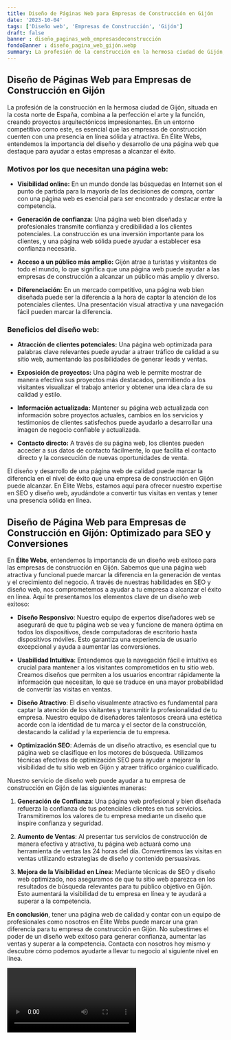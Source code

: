 ```yaml
---
title: Diseño de Páginas Web para Empresas de Construcción en Gijón
date: '2023-10-04'
tags: ['Diseño web', 'Empresas de Construcción', 'Gijón']
draft: false
banner : diseño_paginas_web_empresasdeconstrucción
fondoBanner : diseño_pagina_web_gijón.webp
summary: La profesión de la construcción en la hermosa ciudad de Gijón, situada en la costa norte de España, combina a la perfección el arte y la función, creando proyectos arquitectónicos impresionantes. En un entorno competitivo como este, es esencial que las empresas de construcción cuenten con una presencia en línea sólida y atractiva. En Élite Webs, entendemos la importancia del diseño y desarrollo de una página web que destaque para ayudar a estas empresas a alcanzar el éxito.
---
```


## Diseño de Páginas Web para Empresas de Construcción en Gijón

La profesión de la construcción en la hermosa ciudad de Gijón, situada en la costa norte de España, combina a la perfección el arte y la función, creando proyectos arquitectónicos impresionantes. En un entorno competitivo como este, es esencial que las empresas de construcción cuenten con una presencia en línea sólida y atractiva. En Élite Webs, entendemos la importancia del diseño y desarrollo de una página web que destaque para ayudar a estas empresas a alcanzar el éxito.

### Motivos por los que necesitan una página web:

- **Visibilidad online:** En un mundo donde las búsquedas en Internet son el punto de partida para la mayoría de las decisiones de compra, contar con una página web es esencial para ser encontrado y destacar entre la competencia.

- **Generación de confianza:** Una página web bien diseñada y profesionales transmite confianza y credibilidad a los clientes potenciales. La construcción es una inversión importante para los clientes, y una página web sólida puede ayudar a establecer esa confianza necesaria.

- **Acceso a un público más amplio:** Gijón atrae a turistas y visitantes de todo el mundo, lo que significa que una página web puede ayudar a las empresas de construcción a alcanzar un público más amplio y diverso.

- **Diferenciación:** En un mercado competitivo, una página web bien diseñada puede ser la diferencia a la hora de captar la atención de los potenciales clientes. Una presentación visual atractiva y una navegación fácil pueden marcar la diferencia.

### Beneficios del diseño web:

- **Atracción de clientes potenciales:** Una página web optimizada para palabras clave relevantes puede ayudar a atraer tráfico de calidad a su sitio web, aumentando las posibilidades de generar leads y ventas.

- **Exposición de proyectos:** Una página web le permite mostrar de manera efectiva sus proyectos más destacados, permitiendo a los visitantes visualizar el trabajo anterior y obtener una idea clara de su calidad y estilo.

- **Información actualizada:** Mantener su página web actualizada con información sobre proyectos actuales, cambios en los servicios y testimonios de clientes satisfechos puede ayudarlo a desarrollar una imagen de negocio confiable y actualizada.

- **Contacto directo:** A través de su página web, los clientes pueden acceder a sus datos de contacto fácilmente, lo que facilita el contacto directo y la consecución de nuevas oportunidades de venta.

El diseño y desarrollo de una página web de calidad puede marcar la diferencia en el nivel de éxito que una empresa de construcción en Gijón puede alcanzar. En Élite Webs, estamos aquí para ofrecer nuestro expertise en SEO y diseño web, ayudándote a convertir tus visitas en ventas y tener una presencia sólida en línea.

<GifSeo />

<Cta />

## Diseño de Página Web para Empresas de Construcción en Gijón: Optimizado para SEO y Conversiones

En **Élite Webs**, entendemos la importancia de un diseño web exitoso para las empresas de construcción en Gijón. Sabemos que una página web atractiva y funcional puede marcar la diferencia en la generación de ventas y el crecimiento del negocio. A través de nuestras habilidades en SEO y diseño web, nos comprometemos a ayudar a tu empresa a alcanzar el éxito en línea. Aquí te presentamos los elementos clave de un diseño web exitoso:

- **Diseño Responsivo**: Nuestro equipo de expertos diseñadores web se asegurará de que tu página web se vea y funcione de manera óptima en todos los dispositivos, desde computadoras de escritorio hasta dispositivos móviles. Esto garantiza una experiencia de usuario excepcional y ayuda a aumentar las conversiones.

- **Usabilidad Intuitiva**: Entendemos que la navegación fácil e intuitiva es crucial para mantener a los visitantes comprometidos en tu sitio web. Creamos diseños que permiten a los usuarios encontrar rápidamente la información que necesitan, lo que se traduce en una mayor probabilidad de convertir las visitas en ventas.

- **Diseño Atractivo**: El diseño visualmente atractivo es fundamental para captar la atención de los visitantes y transmitir la profesionalidad de tu empresa. Nuestro equipo de diseñadores talentosos creará una estética acorde con la identidad de tu marca y el sector de la construcción, destacando la calidad y la experiencia de tu empresa.

- **Optimización SEO**: Además de un diseño atractivo, es esencial que tu página web se clasifique en los motores de búsqueda. Utilizamos técnicas efectivas de optimización SEO para ayudar a mejorar la visibilidad de tu sitio web en Gijón y atraer tráfico orgánico cualificado.

Nuestro servicio de diseño web puede ayudar a tu empresa de construcción en Gijón de las siguientes maneras:

1. **Generación de Confianza**: Una página web profesional y bien diseñada refuerza la confianza de tus potenciales clientes en tus servicios. Transmitiremos los valores de tu empresa mediante un diseño que inspire confianza y seguridad.

2. **Aumento de Ventas**: Al presentar tus servicios de construcción de manera efectiva y atractiva, tu página web actuará como una herramienta de ventas las 24 horas del día. Convertiremos las visitas en ventas utilizando estrategias de diseño y contenido persuasivas.

3. **Mejora de la Visibilidad en Línea**: Mediante técnicas de SEO y diseño web optimizado, nos aseguramos de que tu sitio web aparezca en los resultados de búsqueda relevantes para tu público objetivo en Gijón. Esto aumentará la visibilidad de tu empresa en línea y te ayudará a superar a la competencia.

**En conclusión**, tener una página web de calidad y contar con un equipo de profesionales como nosotros en Élite Webs puede marcar una gran diferencia para tu empresa de construcción en Gijón. No subestimes el poder de un diseño web exitoso para generar confianza, aumentar las ventas y superar a la competencia. Contacta con nosotros hoy mismo y descubre cómo podemos ayudarte a llevar tu negocio al siguiente nivel en línea.

<Video />

<CtaBot job='Empresas de Construcción' city='Gijón'/>

<Gmaps query='Gijón+españa+maps' />